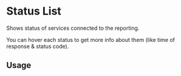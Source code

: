 

<Meta of={StatusListStories} />

# Status List

Shows status of services connected to the reporting.

You can hover each status to get more info about them (like time of response & status code).

## Usage

<Story of={StatusListStories.Basic} />